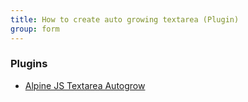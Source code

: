 ```yaml
---
title: How to create auto growing textarea (Plugin)
group: form
---
```


### Plugins

- [Alpine JS Textarea Autogrow](https://github.com/markmead/alpinejs-textarea-autogrow)
